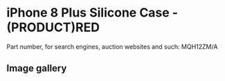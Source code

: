 # iPhone 8 Plus Silicone Case - (PRODUCT)RED

Part number, for search engines, auction websites and such: MQH12ZM/A

## Image gallery

<div style={{ width: "768px" }}>
  <GalleryComponent
    images={[
      {
        original: "/everysource/MQH12",
        thumbnail: "/everypreview/MQH12",
      },
      {
        original: "/everysource/MQH12_AV1_GOLD",
        thumbnail: "/everypreview/MQH12_AV1_GOLD",
      },
      {
        original: "/everysource/MQH12_AV1_SILVER",
        thumbnail: "/everypreview/MQH12_AV1_SILVER",
      },
      {
        original: "/everysource/MQH12_AV1_SPACE_GRAY",
        thumbnail: "/everypreview/MQH12_AV1_SPACE_GRAY",
      },
      {
        original: "/everysource/MQH12_AV2",
        thumbnail: "/everypreview/MQH12_AV2",
      }
    ]}
  />
</div>